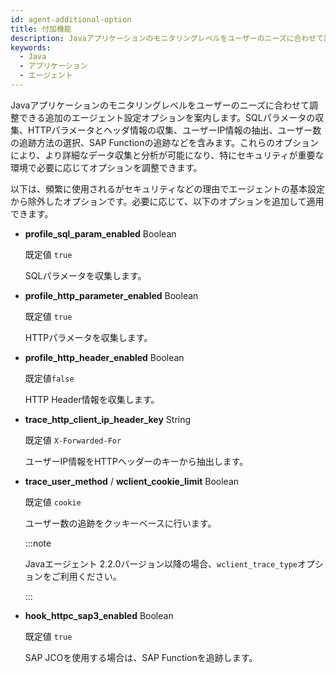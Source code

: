 ```yaml
---
id: agent-additional-option
title: 付加機能
description: Javaアプリケーションのモニタリングレベルをユーザーのニーズに合わせて調整できる追加のエージェント設定オプションを案内します。SQLパラメータの収集、HTTPパラメータとヘッダ情報の収集、ユーザーIP情報の抽出、ユーザー数の追跡方法の選択、SAP Functionの追跡などを含みます。これらのオプションにより、より詳細なデータ収集と分析が可能になり、特にセキュリティが重要な環境で必要に応じてオプションを調整できます。
keywords:
  - Java
  - アプリケーション
  - エージェント
---
```


Javaアプリケーションのモニタリングレベルをユーザーのニーズに合わせて調整できる追加のエージェント設定オプションを案内します。SQLパラメータの収集、HTTPパラメータとヘッダ情報の収集、ユーザーIP情報の抽出、ユーザー数の追跡方法の選択、SAP Functionの追跡などを含みます。これらのオプションにより、より詳細なデータ収集と分析が可能になり、特にセキュリティが重要な環境で必要に応じてオプションを調整できます。

以下は、頻繁に使用されるがセキュリティなどの理由でエージェントの基本設定から除外したオプションです。必要に応じて、以下のオプションを追加して適用できます。

- **profile_sql_param_enabled** <span class='type'>Boolean</span>

  既定値 `true`

  SQLパラメータを収集します。

- **profile_http_parameter_enabled** <span class='type'>Boolean</span>

  既定値 `true`

  HTTPパラメータを収集します。

- **profile_http_header_enabled** <span class='type'>Boolean</span>

  既定値`false`

  HTTP Header情報を収集します。

- **trace_http_client_ip_header_key** <span class='type'>String</span>

  既定値 `X-Forwarded-For`

  ユーザーIP情報をHTTPヘッダーのキーから抽出します。

- **trace_user_method** / **wclient_cookie_limit** <span class='type'>Boolean</span>

  既定値 `cookie`

  ユーザー数の追跡をクッキーベースに行います。

  :::note

  Javaエージェント 2.2.0バージョン以降の場合、`wclient_trace_type`オプションをご利用ください。

  :::

- **hook_httpc_sap3_enabled** <span class='type'>Boolean</span>

  既定値 `true`

  SAP JCOを使用する場合は、SAP Functionを追跡します。

